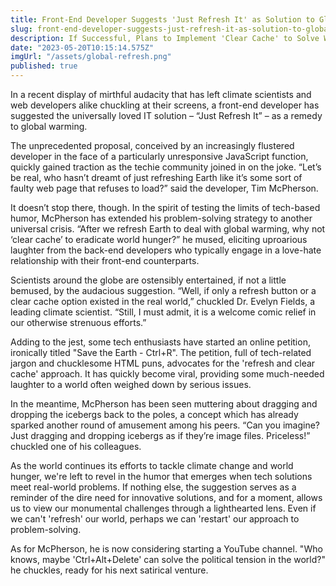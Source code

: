 ```yaml
---
title: Front-End Developer Suggests 'Just Refresh It' as Solution to Global Warming.
slug: front-end-developer-suggests-just-refresh-it-as-solution-to-global-warming
description: If Successful, Plans to Implement 'Clear Cache' to Solve World Hunger.
date: "2023-05-20T10:15:14.575Z"
imgUrl: "/assets/global-refresh.png"
published: true
---
```


In a recent display of mirthful audacity that has left climate scientists and web developers alike chuckling at their screens, a front-end developer has suggested the universally loved IT solution – “Just Refresh It” – as a remedy to global warming.

The unprecedented proposal, conceived by an increasingly flustered developer in the face of a particularly unresponsive JavaScript function, quickly gained traction as the techie community joined in on the joke. “Let’s be real, who hasn’t dreamt of just refreshing Earth like it’s some sort of faulty web page that refuses to load?” said the developer, Tim McPherson.

It doesn’t stop there, though. In the spirit of testing the limits of tech-based humor, McPherson has extended his problem-solving strategy to another universal crisis. “After we refresh Earth to deal with global warming, why not ‘clear cache’ to eradicate world hunger?” he mused, eliciting uproarious laughter from the back-end developers who typically engage in a love-hate relationship with their front-end counterparts.

Scientists around the globe are ostensibly entertained, if not a little bemused, by the audacious suggestion. “Well, if only a refresh button or a clear cache option existed in the real world,” chuckled Dr. Evelyn Fields, a leading climate scientist. “Still, I must admit, it is a welcome comic relief in our otherwise strenuous efforts.”

Adding to the jest, some tech enthusiasts have started an online petition, ironically titled "Save the Earth - Ctrl+R". The petition, full of tech-related jargon and chucklesome HTML puns, advocates for the 'refresh and clear cache' approach. It has quickly become viral, providing some much-needed laughter to a world often weighed down by serious issues.

In the meantime, McPherson has been seen muttering about dragging and dropping the icebergs back to the poles, a concept which has already sparked another round of amusement among his peers. “Can you imagine? Just dragging and dropping icebergs as if they’re image files. Priceless!” chuckled one of his colleagues.

As the world continues its efforts to tackle climate change and world hunger, we're left to revel in the humor that emerges when tech solutions meet real-world problems. If nothing else, the suggestion serves as a reminder of the dire need for innovative solutions, and for a moment, allows us to view our monumental challenges through a lighthearted lens. Even if we can't 'refresh' our world, perhaps we can 'restart' our approach to problem-solving.

As for McPherson, he is now considering starting a YouTube channel. "Who knows, maybe 'Ctrl+Alt+Delete' can solve the political tension in the world?" he chuckles, ready for his next satirical venture. 
